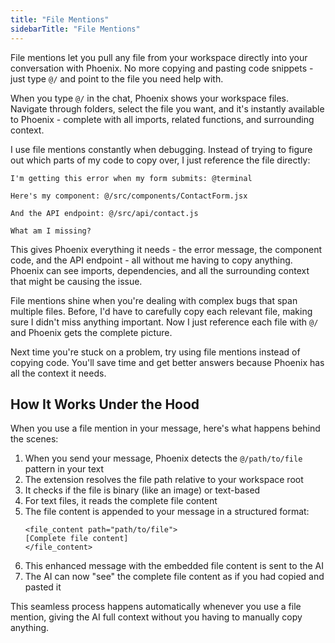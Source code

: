 ```yaml
---
title: "File Mentions"
sidebarTitle: "File Mentions"
---
```


File mentions let you pull any file from your workspace directly into your conversation with Phoenix. No more copying and pasting code snippets - just type `@/` and point to the file you need help with.

When you type `@/` in the chat, Phoenix shows your workspace files. Navigate through folders, select the file you want, and it's instantly available to Phoenix - complete with all imports, related functions, and surrounding context.

I use file mentions constantly when debugging. Instead of trying to figure out which parts of my code to copy over, I just reference the file directly:

```
I'm getting this error when my form submits: @terminal

Here's my component: @/src/components/ContactForm.jsx

And the API endpoint: @/src/api/contact.js

What am I missing?
```

This gives Phoenix everything it needs - the error message, the component code, and the API endpoint - all without me having to copy anything. Phoenix can see imports, dependencies, and all the surrounding context that might be causing the issue.

File mentions shine when you're dealing with complex bugs that span multiple files. Before, I'd have to carefully copy each relevant file, making sure I didn't miss anything important. Now I just reference each file with `@/` and Phoenix gets the complete picture.

Next time you're stuck on a problem, try using file mentions instead of copying code. You'll save time and get better answers because Phoenix has all the context it needs.

## How It Works Under the Hood

When you use a file mention in your message, here's what happens behind the scenes:

1. When you send your message, Phoenix detects the `@/path/to/file` pattern in your text
2. The extension resolves the file path relative to your workspace root
3. It checks if the file is binary (like an image) or text-based
4. For text files, it reads the complete file content
5. The file content is appended to your message in a structured format:
    ```
    <file_content path="path/to/file">
    [Complete file content]
    </file_content>
    ```
6. This enhanced message with the embedded file content is sent to the AI
7. The AI can now "see" the complete file content as if you had copied and pasted it

This seamless process happens automatically whenever you use a file mention, giving the AI full context without you having to manually copy anything.

